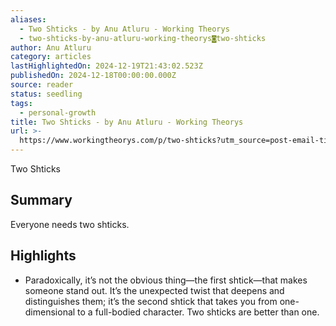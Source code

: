 ```yaml
---
aliases:
  - Two Shticks - by Anu Atluru - Working Theorys
  - two-shticks-by-anu-atluru-working-theorys◙two-shticks
author: Anu Atluru
category: articles
lastHighlightedOn: 2024-12-19T21:43:02.523Z
publishedOn: 2024-12-18T00:00:00.000Z
source: reader
status: seedling
tags:
  - personal-growth
title: Two Shticks - by Anu Atluru - Working Theorys
url: >-
  https://www.workingtheorys.com/p/two-shticks?utm_source=post-email-title&publication_id=22717&post_id=153268225&utm_campaign=email-post-title&isFreemail=true&r=og9hp&triedRedirect=true&utm_medium=email
---
```

Two Shticks

## Summary

Everyone needs two shticks.

## Highlights

- Paradoxically, it’s not the obvious thing—the first shtick—that makes someone stand out. It’s the unexpected twist that deepens and distinguishes them; it’s the second shtick that takes you from one-dimensional to a full-bodied character. Two shticks are better than one.
